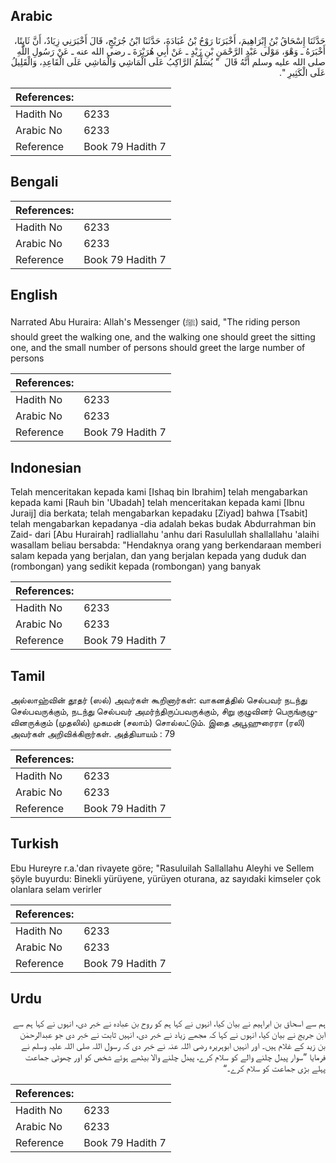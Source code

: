 ## Arabic


<div dir="rtl" lang="ar" style={{fontSize:'larger',backgroundColor:'#f8f9fa',padding:20}}>
حَدَّثَنَا إِسْحَاقُ بْنُ إِبْرَاهِيمَ، أَخْبَرَنَا رَوْحُ بْنُ عُبَادَةَ، حَدَّثَنَا ابْنُ جُرَيْجٍ، قَالَ أَخْبَرَنِي زِيَادٌ، أَنَّ ثَابِتًا، أَخْبَرَهُ ـ وَهْوَ، مَوْلَى عَبْدِ الرَّحْمَنِ بْنِ زَيْدٍ ـ عَنْ أَبِي هُرَيْرَةَ ـ رضى الله عنه ـ عَنْ رَسُولِ اللَّهِ صلى الله عليه وسلم أَنَّهُ قَالَ ‏ "‏ يُسَلِّمُ الرَّاكِبُ عَلَى الْمَاشِي وَالْمَاشِي عَلَى الْقَاعِدِ، وَالْقَلِيلُ عَلَى الْكَثِيرِ ‏"‏‏.‏
</div>
<div style={{backgroundColor:'#f8f9fa',padding:20, marginBottom: 10}}><table> <thead> <tr> <th>References:</th> <th></th> </tr> </thead> <tbody><tr><td>Hadith No</td><td>6233</td></tr><tr><td>Arabic No</td><td>6233</td></tr><tr><td>Reference</td><td>Book 79 Hadith 7</td></tr></tbody></table></div>

## Bengali


<div dir="ltr" lang="bn" style={{fontSize:'larger',backgroundColor:'#f8f9fa',padding:20}}>

</div>
<div style={{backgroundColor:'#f8f9fa',padding:20, marginBottom: 10}}><table> <thead> <tr> <th>References:</th> <th></th> </tr> </thead> <tbody><tr><td>Hadith No</td><td>6233</td></tr><tr><td>Arabic No</td><td>6233</td></tr><tr><td>Reference</td><td>Book 79 Hadith 7</td></tr></tbody></table></div>

## English


<div dir="ltr" lang="en" style={{fontSize:'larger',backgroundColor:'#f8f9fa',padding:20}}>
Narrated Abu Huraira: Allah's Messenger (ﷺ) said, "The riding person should greet the walking one, and the walking one should greet the sitting one, and the small number of persons should greet the large number of persons
</div>
<div style={{backgroundColor:'#f8f9fa',padding:20, marginBottom: 10}}><table> <thead> <tr> <th>References:</th> <th></th> </tr> </thead> <tbody><tr><td>Hadith No</td><td>6233</td></tr><tr><td>Arabic No</td><td>6233</td></tr><tr><td>Reference</td><td>Book 79 Hadith 7</td></tr></tbody></table></div>

## Indonesian


<div dir="ltr" lang="id" style={{fontSize:'larger',backgroundColor:'#f8f9fa',padding:20}}>
Telah menceritakan kepada kami [Ishaq bin Ibrahim] telah mengabarkan kepada kami [Rauh bin 'Ubadah] telah menceritakan kepada kami [Ibnu Juraij] dia berkata; telah mengabarkan kepadaku [Ziyad] bahwa [Tsabit] telah mengabarkan kepadanya -dia adalah bekas budak Abdurrahman bin Zaid- dari [Abu Hurairah] radliallahu 'anhu dari Rasulullah shallallahu 'alaihi wasallam beliau bersabda: "Hendaknya orang yang berkendaraan memberi salam kepada yang berjalan, dan yang berjalan kepada yang duduk dan (rombongan) yang sedikit kepada (rombongan) yang banyak
</div>
<div style={{backgroundColor:'#f8f9fa',padding:20, marginBottom: 10}}><table> <thead> <tr> <th>References:</th> <th></th> </tr> </thead> <tbody><tr><td>Hadith No</td><td>6233</td></tr><tr><td>Arabic No</td><td>6233</td></tr><tr><td>Reference</td><td>Book 79 Hadith 7</td></tr></tbody></table></div>

## Tamil


<div dir="ltr" lang="ta" style={{fontSize:'larger',backgroundColor:'#f8f9fa',padding:20}}>
அல்லாஹ்வின் தூதர் (ஸல்) அவர்கள் கூறினார்கள்: வாகனத்தில் செல்பவர் நடந்து செல்பவருக்கும், நடந்து செல்பவர் அமர்ந்திருப்பவருக்கும், சிறு குழுவினர் பெருங்குழுவினருக்கும் (முதலில்) முகமன் (சலாம்) சொல்லட்டும். இதை அபூஹுரைரா (ரலி) அவர்கள் அறிவிக்கிறார்கள். அத்தியாயம் : 79
</div>
<div style={{backgroundColor:'#f8f9fa',padding:20, marginBottom: 10}}><table> <thead> <tr> <th>References:</th> <th></th> </tr> </thead> <tbody><tr><td>Hadith No</td><td>6233</td></tr><tr><td>Arabic No</td><td>6233</td></tr><tr><td>Reference</td><td>Book 79 Hadith 7</td></tr></tbody></table></div>

## Turkish


<div dir="ltr" lang="tr" style={{fontSize:'larger',backgroundColor:'#f8f9fa',padding:20}}>
Ebu Hureyre r.a.'dan rivayete göre; "Rasuluilah Sallallahu Aleyhi ve Sellem şöyle buyurdu: Binekli yürüyene, yürüyen oturana, az sayıdaki kimseler çok olanlara selam verirler
</div>
<div style={{backgroundColor:'#f8f9fa',padding:20, marginBottom: 10}}><table> <thead> <tr> <th>References:</th> <th></th> </tr> </thead> <tbody><tr><td>Hadith No</td><td>6233</td></tr><tr><td>Arabic No</td><td>6233</td></tr><tr><td>Reference</td><td>Book 79 Hadith 7</td></tr></tbody></table></div>

## Urdu


<div dir="rtl" lang="ur" style={{fontSize:'larger',backgroundColor:'#f8f9fa',padding:20}}>
ہم سے اسحاق بن ابراہیم نے بیان کیا، انہوں نے کہا ہم کو روح بن عبادہ نے خبر دی، انہوں نے کہا ہم سے ابن جریج نے بیان کیا، انہوں نے کہا کہ مجھے زیاد نے خبر دی، انہیں ثابت نے خبر دی جو عبدالرحمٰن بن زید کے غلام ہیں۔ اور انہیں ابوہریرہ رضی اللہ عنہ نے خبر دی کہ رسول اللہ صلی اللہ علیہ وسلم نے فرمایا ”سوار پیدل چلنے والے کو سلام کرے، پیدل چلنے والا بیٹھے ہوئے شخص کو اور چھوٹی جماعت پہلے بڑی جماعت کو سلام کرے۔“
</div>
<div style={{backgroundColor:'#f8f9fa',padding:20, marginBottom: 10}}><table> <thead> <tr> <th>References:</th> <th></th> </tr> </thead> <tbody><tr><td>Hadith No</td><td>6233</td></tr><tr><td>Arabic No</td><td>6233</td></tr><tr><td>Reference</td><td>Book 79 Hadith 7</td></tr></tbody></table></div>